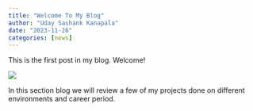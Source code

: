 ```yaml
---
title: "Welcome To My Blog"
author: "Uday Sashank Kanapala"
date: "2023-11-26"
categories: [news]
---
```


This is the first post in my blog. Welcome!

![](uday.jpg)

In this section blog we will review a few of my projects done on different environments and career period.
